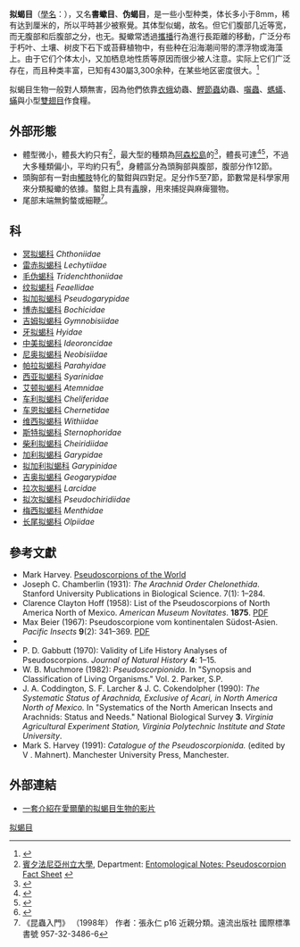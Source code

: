 {{Automatic taxobox
| taxon = Pseudoscorpiones
| name = 擬蠍目
| image = Kaldari pseudoscorpion 01.jpg
| fossil_range = {{Fossil range|392|0}}<small>[[泥盆紀|泥盆紀]] - [[全新世|全新世]]</small>
| regnum = [[動物界|動物界]] Animalia
| phylum = [[節肢動物門|節肢動物門]] Arthropoda
| subphylum = [[螯肢亞門|螯肢亞門]] Chelicerata
| classis = [[蛛形綱|蛛形綱]] Arachnida
| subclassis = [[跑足亚纲|跑足亚纲]] Dromopoda
| ordo = '''擬蠍目 ''Pseudoscorpionida'''''
| ordo_authority = [[恩斯特·海克尔|Haeckel]], 1866
| subdivision_ranks = 總科
| subdivision =
*[[Chthonioidea|Chthonioidea]]
*[[Neobisioidea|Neobisioidea]]
*[[Garypoidea|Garypoidea]]
*[[Cheiridioidea|Cheiridioidea]]
*[[Feaelloidea|Feaelloidea]]
*[[Cheliferoidea|Cheliferoidea]]
}}
'''拟蝎目'''（[[學名|學名]]：{{lang|la|'''''Pseudoscorpionida'''''}}），又名'''書蠍目'''、'''伪蝎目'''，是一些小型种类，体长多小于8mm，稀有达到厘米的，所以平時甚少被察覺。其体型似蝎，故名。但它们腹部几近等宽，而无腹部和后腹部之分，也无{{link-en|蛰針|stinger}}。擬蠍常透過[[攜播|攜播]]行為進行長距離的移動，广泛分布于朽叶、土壤、树皮下石下或苔藓植物中，有些种在沿海潮间带的漂浮物或海藻上。由于它们个体太小，又加栖息地性质等原因而很少被人注意。实际上它们广泛存在，而且种类丰富，已知有430屬3,300余种，在某些地区密度很大。<ref>{{cite book |authors=吴光耀 |title=精英教案 |publisher=军事宜文出版社 |year=2005 |language=zh-hans}}</ref>

拟蝎目生物一般對人類無害，因為他們依靠[[衣蛾|衣蛾]]幼蟲、[[鰹節蟲科|鰹節蟲]]幼蟲、[[囓蟲目|囓蟲]]、[[螞蟻|螞蟻]]、[[蟎|蟎]]與小型[[雙翅目|雙翅目]]作食糧。

== 外部形態 ==
*體型微小，體長大約只有{{convert|2|to|8|mm|in|2}}<ref name="Penn">[[賓夕法尼亞州立大學|賓夕法尼亞州立大學]], Department: [http://www.ento.psu.edu/extension/factsheets/pseudoscorpion.htm Entomological Notes: Pseudoscorpion Fact Sheet] {{Wayback|url=http://www.ento.psu.edu/extension/factsheets/pseudoscorpion.htm |date=20080704060507 }}</ref>，最大型的種類為[[阿森松島|阿森松島]]的{{link-en|Garypus titanius}}<ref>{{cite journal |author=M. Beier |year=1961 |title=Pseudoscorpione von der Insel Ascension |language=de |trans-title=Pseudoscorpions from Ascension Island |journal=[[Annals_and_Magazine_of_Natural_History|Annals and Magazine of Natural History]] |series=13th ser. |volume=3 |issue=34 |pages=593–598 |doi=10.1080/00222936008651063}}</ref>，體長可達{{convert|12|mm|1|abbr=on}}<ref name="Ascension">{{cite web |publisher=Ascension Island Conservation Centre |url=http://www.ascensionconservation.org.ac/pdf/35-O-Endemic-invertebrates-leaflet.pdf |title=Endemic invertebrates |deadurl=yes |archiveurl=https://web.archive.org/web/20100509081231/http://www.ascensionconservation.org.ac/pdf/35-O-Endemic-invertebrates-leaflet.pdf |archivedate=2010-05-09 |df= }}</ref><ref name="agric">{{cite web |publisher=[[Agricultural_Research_Council|Agricultural Research Council]] (South Africa) |url=http://www.arc.agric.za/home.asp?PID=1&ToolID=63&ItemID=1769 |title=Pseudoscorpions |deadurl=yes |archiveurl=https://web.archive.org/web/20120222035906/http://www.arc.agric.za/home.asp?PID=1&ToolID=63&ItemID=1769 |archivedate=2012-02-22 |df= }}</ref>，不過大多種類偏小，平均約只有{{convert|3|mm|1|abbr=on}}<ref name="schembri">{{cite book|last1=Schembri|first1=Patrick J.|last2=Baldacchino|first2=Alfred E.|title=Ilma, Blat u Hajja: Is-Sisien tal-Ambjent Naturali Malti|language=mt|url=http://www.bdlbooks.com/geography/3394-ilma-blat-u-hajja.html|isbn=978-99909-44-48-8|date=2011|page=66|access-date=2018-10-11|archive-date=2016-12-18|archive-url=https://web.archive.org/web/20161218020121/http://www.bdlbooks.com/geography/3394-ilma-blat-u-hajja.html|dead-url=no}}</ref>，身體區分為頭胸部與腹部，腹部分作12節。
*頭胸部有一對由[[觸肢|觸肢]]特化的螯鉗與四對足。足分作5至7節，節數常是科學家用來分類擬蠍的依據。螯鉗上具有[[毒液|毒]]腺，用來捕捉與麻痺獵物。
*尾部末端無鉤螫或細鞭<ref>《昆蟲入門》 （1998年） 作者：張永仁 p16 近親分類。遠流出版社 國際標準書號 957-32-3486-6</ref>。

==科==
* [[冥拟蝎科|冥拟蝎科]] ''Chthoniidae''
* [[雷赤拟蝎科|雷赤拟蝎科]] ''Lechytiidae''
* [[毛伪蝎科|毛伪蝎科]] ''Tridenchthoniidae''
* [[纹拟蝎科|纹拟蝎科]] ''Feaellidae''
* [[拟加拟蝎科|拟加拟蝎科]] ''Pseudogarypidae''
* [[博赤拟蝎科|博赤拟蝎科]] ''Bochicidae''
* [[吉姆拟蝎科|吉姆拟蝎科]] ''Gymnobisiidae''
* [[牙拟蝎科|牙拟蝎科]] ''Hyidae''
* [[中美拟蝎科|中美拟蝎科]] ''Ideoroncidae''
* [[尼奥拟蝎科|尼奥拟蝎科]] ''Neobisiidae''
* [[帕拉拟蝎科|帕拉拟蝎科]] ''Parahyidae''
* [[西亚拟蝎科|西亚拟蝎科]] ''Syarinidae''
* [[艾顿拟蝎科|艾顿拟蝎科]] ''Atemnidae''
* [[车利拟蝎科|车利拟蝎科]] ''Cheliferidae''
* [[车恩拟蝎科|车恩拟蝎科]] ''Chernetidae''
* [[维西拟蝎科|维西拟蝎科]] ''Withiidae''
* [[斯特拟蝎科|斯特拟蝎科]] ''Sternophoridae''
* [[柴利拟蝎科|柴利拟蝎科]] ''Cheiridiidae''
* [[加利拟蝎科|加利拟蝎科]] ''Garypidae''
* [[拟加利拟蝎科|拟加利拟蝎科]] ''Garypinidae''
* [[吉奥拟蝎科|吉奥拟蝎科]] ''Geogarypidae''
* [[拉次拟蝎科|拉次拟蝎科]] ''Larcidae''
* [[拟次拟蝎科|拟次拟蝎科]] ''Pseudochiridiidae''
* [[梅西拟蝎科|梅西拟蝎科]] ''Menthidae''
* [[长尾拟蝎科|长尾拟蝎科]] ''Olpiidae''

== 參考文獻 ==
{{reflist}}
* Mark Harvey. [http://www.museum.wa.gov.au/arachnids/pseudoscorpions/ Pseudoscorpions of the World] {{Wayback|url=http://www.museum.wa.gov.au/arachnids/pseudoscorpions/ |date=20100616143605 }}
* Joseph C. Chamberlin (1931): ''The Arachnid Order Chelonethida''. Stanford University Publications in Biological Science. 7(1): 1–284.
* Clarence Clayton Hoff (1958): List of the Pseudoscorpions of North America North of Mexico. ''American Museum Novitates''. '''1875'''. [http://digitallibrary.amnh.org/dspace/bitstream/2246/4658/1/N1875.pdf PDF] {{Wayback|url=http://digitallibrary.amnh.org/dspace/bitstream/2246/4658/1/N1875.pdf |date=20070611215418 }}
* Max Beier (1967): Pseudoscorpione vom kontinentalen Südost-Asien. ''Pacific Insects'' '''9'''(2): 341–369. [http://hbs.bishopmuseum.org/pi/pdf/9(2)-341.pdf PDF] {{Wayback|url=http://hbs.bishopmuseum.org/pi/pdf/9(2)-341.pdf |date=20201022202503 }}
*{{cite book |author=Peter Weygoldt |title=The biology of pseudoscorpions |publisher=Harvard University Press, Cambridge |year=1969 |url=http://www.calameo.com/viewer.swf?bkcode=0000094842f94b0bb9237&langid=en |id=[http://www.calameo.com/viewer.swf?bkcode=0000094842f94b0bb9237&langid=en ISBN 978-0674074255 ]([http://www.calameo.com/viewer.swf?bkcode=0000094842f94b0bb9237&langid=en Full text e-book]) }}{{dead link|date=2017年12月 |bot=InternetArchiveBot |fix-attempted=yes }}
* P. D. Gabbutt (1970): Validity of Life History Analyses of Pseudoscorpions. ''Journal of Natural History'' '''4''': 1–15.
* W. B. Muchmore (1982): ''Pseudoscorpionida''. In "Synopsis and Classification of Living Organisms." Vol. 2. Parker, S.P.
* J. A. Coddington, S. F. Larcher & J. C. Cokendolpher (1990): ''The Systematic Status of Arachnida, Exclusive of Acari, in North America North of Mexico.'' In "Systematics of the North American Insects and Arachnids: Status and Needs." National Biological Survey '''3'''. ''Virginia Agricultural Experiment Station, Virginia Polytechnic Institute and State University''.
* Mark S. Harvey (1991): ''Catalogue of the Pseudoscorpionida.'' (edited by V . Mahnert). Manchester University Press, Manchester.

== 外部連結 ==
{{Commons category|Pseudoscorpionida}}
{{wikispecies|Pseudoscorpiones}}
{{Portal|節肢動物}}
* [http://www.youtube.com/watch?v=cvNoJOBtNtA 一套介紹在愛爾蘭的拟蝎目生物的影片] {{Wayback|url=http://www.youtube.com/watch?v=cvNoJOBtNtA |date=20201120210557 }}

{{蛛形綱}}
{{Taxonbar|from=Q19119}}

[[Category:拟蝎目|]]

<!--Interlanguage links-->